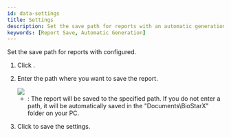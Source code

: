 ```yaml
---
id: data-settings
title: Settings
description: Set the save path for reports with an automatic generation schedule.
keywords: [Report Save, Automatic Generation]
---
```


Set the save path for reports with <Cmd sid='reportApp.mainMenu.schedule' product='2' /> configured.

1. Click <Cmd sid='reportApp.mainMenu.settings' product='2' />.

1. Enter the path where you want to save the report.

    <Image src='/img/biostarx-data-settings.png' className='none' />

    * 	<Cmd sid='reportApp.exportReportPath' product='2' />: The report will be saved to the specified path. If you do not enter a path, it will be automatically saved in the "Documents\BioStarX" folder on your PC.

1. Click <Cmd sid="reportApp.apply" product='2' /> to save the settings.
